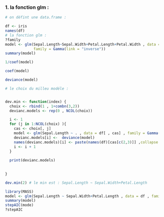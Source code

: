 
### 1. la fonction glm :

```{r}
# on défint une data.frame :

df <- iris
names(df)
# la fonction glm :
?family
model <- glm(Sepal.Length~Sepal.Width+Petal.Length+Petal.Width , data = df , 
             family = Gamma(link = "inverse"))
summary(model)

1/coef(model)

coef(model)

deviance(model)
```

```{r}
# le choix du milleu modéle :


dev.min <- function(index) {
  choix <- rbind(1 , 1+combn(3,2))
  devianc.models <- rep(0 , NCOL(choix))

  i <- 1 
  for (j in 1:NCOL(choix) ){
    cas <- choix[, j]
    model <- glm(Sepal.Length ~ . , data = df[ , cas] , family = Gamma(link = "inverse"))
    devianc.models[i] <-  deviance(model)
    names(devianc.models)[i] <- paste(names(df)[cas[c(2,3)]] ,collapse =  "+")
    i <- i + 1 
  }
  
  print(devianc.models)
  
  
}

dev.min(2) # le min est : Sepal.Length ~ Sepal.Width+Petal.Length

library(MASS)
model <- glm(Sepal.Length ~ Sepal.Width+Petal.Length , data = df , family = Gamma(link = "inverse"))
summary(model)
stepAIC(mode)
?stepAIC
```


```{r}


```

